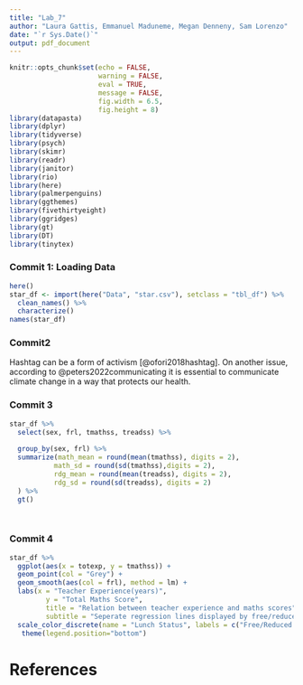 ```yaml
---
title: "Lab_7"
author: "Laura Gattis, Emmanuel Maduneme, Megan Denneny, Sam Lorenzo"
date: "`r Sys.Date()`"
output: pdf_document
---
```


```r
knitr::opts_chunk$set(echo = FALSE, 
                      warning = FALSE,
                      eval = TRUE,
                      message = FALSE,
                      fig.width = 6.5, 
                      fig.height = 8)
library(datapasta)
library(dplyr)
library(tidyverse)
library(psych)
library(skimr)
library(readr)
library(janitor)
library(rio)
library(here)
library(palmerpenguins)
library(ggthemes)
library(fivethirtyeight)
library(ggridges)
library(gt)
library(DT)
library(tinytex)
```


### Commit 1: Loading Data 
```r
here()
star_df <- import(here("Data", "star.csv"), setclass = "tbl_df") %>% 
  clean_names() %>% 
  characterize()
names(star_df)
```

### Commit2
Hashtag can be a form of activism [@ofori2018hashtag]. On another issue, according to @peters2022communicating it is essential to communicate climate change in a way that protects our health. 

### Commit 3
```r

star_df %>% 
  select(sex, frl, tmathss, treadss) %>% 
 
  group_by(sex, frl) %>% 
  summarize(math_mean = round(mean(tmathss), digits = 2),
           math_sd = round(sd(tmathss),digits = 2),
           rdg_mean = round(mean(treadss), digits = 2),
           rdg_sd = round(sd(treadss), digits = 2)
  ) %>% 
  gt()

  
```



### Commit 4
```r
star_df %>% 
  ggplot(aes(x = totexp, y = tmathss)) +
  geom_point(col = "Grey") +
  geom_smooth(aes(col = frl), method = lm) +
  labs(x = "Teacher Experience(years)",
         y = "Total Maths Score",
         title = "Relation between teacher experience and maths scores",
         subtitle = "Seperate regression lines displayed by free/reduced lunch status") +
  scale_color_discrete(name = "Lunch Status", labels = c("Free/Reduced Price Meals", "Paid Meals"))+
   theme(legend.position="bottom") 

```



\newpage
# References\centering
